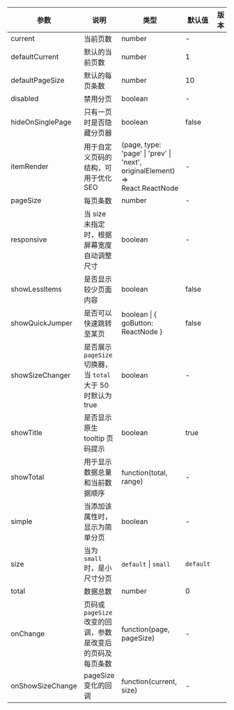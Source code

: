 | 参数             | 说明                                                         | 类型                                                                         | 默认值    | 版本 |
| ---------------- | ------------------------------------------------------------ | ---------------------------------------------------------------------------- | --------- | ---- |
| current          | 当前页数                                                     | number                                                                       | -         |      |
| defaultCurrent   | 默认的当前页数                                               | number                                                                       | 1         |      |
| defaultPageSize  | 默认的每页条数                                               | number                                                                       | 10        |      |
| disabled         | 禁用分页                                                     | boolean                                                                      | -         |      |
| hideOnSinglePage | 只有一页时是否隐藏分页器                                     | boolean                                                                      | false     |      |
| itemRender       | 用于自定义页码的结构，可用于优化 SEO                         | (page, type: 'page' \| 'prev' \| 'next', originalElement) => React.ReactNode | -         |      |
| pageSize         | 每页条数                                                     | number                                                                       | -         |      |
| responsive       | 当 size 未指定时，根据屏幕宽度自动调整尺寸                   | boolean                                                                      | -         |      |
| showLessItems    | 是否显示较少页面内容                                         | boolean                                                                      | false     |      |
| showQuickJumper  | 是否可以快速跳转至某页                                       | boolean \| \{ goButton: ReactNode \}                                         | false     |      |
| showSizeChanger  | 是否展示 `pageSize` 切换器，当 `total` 大于 50 时默认为 true | boolean                                                                      | -         |      |
| showTitle        | 是否显示原生 tooltip 页码提示                                | boolean                                                                      | true      |      |
| showTotal        | 用于显示数据总量和当前数据顺序                               | function(total, range)                                                       | -         |      |
| simple           | 当添加该属性时，显示为简单分页                               | boolean                                                                      | -         |      |
| size             | 当为 `small` 时，是小尺寸分页                                | `default` \| `small`                                                         | `default` |      |
| total            | 数据总数                                                     | number                                                                       | 0         |      |
| onChange         | 页码或 `pageSize` 改变的回调，参数是改变后的页码及每页条数   | function(page, pageSize)                                                     | -         |      |
| onShowSizeChange | pageSize 变化的回调                                          | function(current, size)                                                      | -         |      |
